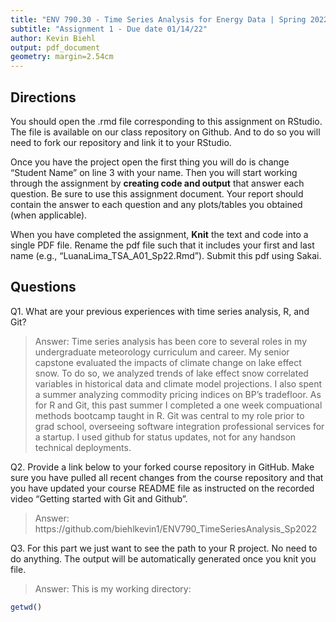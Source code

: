 ```yaml
---
title: "ENV 790.30 - Time Series Analysis for Energy Data | Spring 2022"
subtitle: "Assignment 1 - Due date 01/14/22"
author: Kevin Biehl
output: pdf_document
geometry: margin=2.54cm
---
```


## Directions

You should open the .rmd file corresponding to this assignment on RStudio. The file is available on our class repository on Github. And to do so you will need to fork our repository and link it to your RStudio.  

Once you have the project open the first thing you will do is change "Student Name" on line 3 with your name. 
Then you will start working through the assignment by  **creating code and output** that answer each question. Be sure to use this assignment document. Your report should contain the answer to each question and any plots/tables you obtained (when applicable).

When you have completed the assignment, **Knit** the text and code into a single PDF file. Rename the pdf file such that it includes your first and last name (e.g., "LuanaLima_TSA_A01_Sp22.Rmd"). Submit this pdf using Sakai. 

## Questions

Q1. What are your previous experiences with time series analysis, R, and Git? 

> Answer: Time series analysis has been core to several roles in my undergraduate meteorology curriculum and career. My senior capstone evaluated the impacts of climate change on lake effect snow. To do so, we analyzed trends of lake effect snow correlated variables in historical data and climate model projections. I also spent a summer analyzing commodity pricing indices on BP's tradefloor. As for R and Git, this past summer I completed a one week compuational methods bootcamp taught in R. Git was central to my role prior to grad school, overseeing software integration professional services for a startup. I used github for status updates, not for any handson technical deployments.



Q2. Provide a link below to your forked course repository in GitHub. Make sure you have pulled all recent changes from the course repository and that you have updated your course README file as instructed on the recorded video "Getting started with Git and Github". 

> Answer: https://github.com/biehlkevin1/ENV790_TimeSeriesAnalysis_Sp2022


Q3. For this part we just want to see the path to your R project. No need to do anything. The output will be automatically generated once you knit you file. 

> Answer: This is my working directory:

```r
getwd()
````



